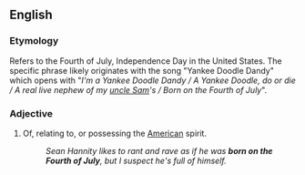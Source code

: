 {{rfv}}
==English==

===Etymology===
Refers to the Fourth of July, Independence Day in the United States. The specific phrase likely originates with the song "Yankee Doodle Dandy" which opens with "''I'm a Yankee Doodle Dandy / A Yankee Doodle, do or die / A real live nephew of my [[Uncle Sam|uncle Sam]]'s / Born on the Fourth of July''".

===Adjective===
{{en-adj|pos=[[born]] [[on]] [[the]] [[fourth|Fourth]] [[of]] [[July]]|-}}

# {{idiomatic}} Of, relating to, or possessing the [[American]] spirit.
#: ''Sean Hannity likes to rant and rave as if he was '''born on the Fourth of July''', but I suspect he's full of himself.''